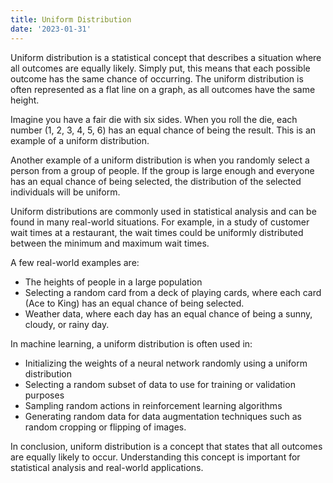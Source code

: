 ```yaml
---
title: Uniform Distribution
date: '2023-01-31'
---
```



Uniform distribution is a statistical concept that describes a situation where all outcomes are equally likely. 
Simply put, this means that each possible outcome has the same chance of occurring. 
The uniform distribution is often represented as a flat line on a graph, as all outcomes have the same height.

Imagine you have a fair die with six sides. When you roll the die, each number (1, 2, 3, 4, 5, 6) has an equal chance of being the result. 
This is an example of a uniform distribution.

Another example of a uniform distribution is when you randomly select a person from a group of people. 
If the group is large enough and everyone has an equal chance of being selected, the distribution of the selected individuals will be uniform.

Uniform distributions are commonly used in statistical analysis and can be found in many real-world situations. 
For example, in a study of customer wait times at a restaurant, the wait times could be uniformly distributed between the minimum and maximum wait times.

A few real-world examples are:

- The heights of people in a large population
- Selecting a random card from a deck of playing cards, where each card (Ace to King) has an equal chance of being selected.
- Weather data, where each day has an equal chance of being a sunny, cloudy, or rainy day.


In machine learning, a uniform distribution is often used in:

- Initializing the weights of a neural network randomly using a uniform distribution
- Selecting a random subset of data to use for training or validation purposes
- Sampling random actions in reinforcement learning algorithms
- Generating random data for data augmentation techniques such as random cropping or flipping of images.

In conclusion, uniform distribution is a concept that states that all outcomes are equally likely to occur. Understanding this concept is important for statistical analysis and real-world applications.




